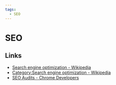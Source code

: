 ```yaml
---
tags:
  - SEO
---
```


# SEO

## Links

- [Search engine optimization - Wikipedia](https://en.wikipedia.org/wiki/Search_engine_optimization)
- [Category:Search engine optimization - Wikipedia](https://en.wikipedia.org/wiki/Category:Search_engine_optimization)
- [SEO Audits - Chrome Developers](https://developer.chrome.com/docs/lighthouse/seo/)
